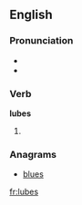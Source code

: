 ==English==

===Pronunciation===
* {{IPA|/luːbz/}}
* {{rhymes|uːbz}}

===Verb===
'''lubes'''

# {{third-person singular of|lube}}

===Anagrams===
* [[blues#English|blues]]

[[fr:lubes]]